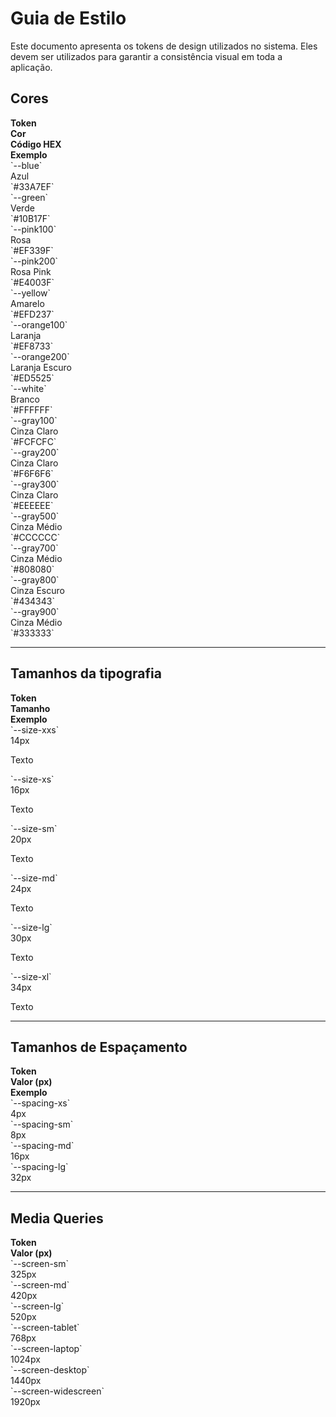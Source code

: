 
<Meta title="Guia de Estilo" />

# Guia de Estilo

Este documento apresenta os tokens de design utilizados no sistema. Eles devem ser utilizados para garantir a consistência visual em toda a aplicação.

## Cores

<div style={{ display: 'grid', gridTemplateColumns: '1fr 1fr 1fr 1fr', gap: '16px' }}>
  <div><strong>Token</strong></div>
  <div><strong>Cor</strong></div>
  <div><strong>Código HEX</strong></div>
  <div><strong>Exemplo</strong></div>

  <div>`--blue`</div>
  <div>Azul</div>
  <div>`#33A7EF`</div>
  <div style={{ border: '1px solid black', backgroundColor: '#33A7EF', width: '100px', height: '40px' }}></div>

  <div>`--green`</div>
  <div>Verde</div>
  <div>`#10B17F`</div>
  <div style={{ border: '1px solid black', backgroundColor: '#10B17F', width: '100px', height: '40px' }}></div>

  <div>`--pink100`</div>
  <div>Rosa</div>
  <div>`#EF339F`</div>
  <div style={{ border: '1px solid black', backgroundColor: '#EF339F', width: '100px', height: '40px' }}></div>

  <div>`--pink200`</div>
  <div>Rosa Pink</div>
  <div>`#E4003F`</div>
  <div style={{ border: '1px solid black', backgroundColor: '#E4003F', width: '100px', height: '40px' }}></div>

  <div>`--yellow`</div>
  <div>Amarelo</div>
  <div>`#EFD237`</div>
  <div style={{ border: '1px solid black', backgroundColor: '#EFD237', width: '100px', height: '40px' }}></div>

  <div>`--orange100`</div>
  <div>Laranja</div>
  <div>`#EF8733`</div>
  <div style={{ border: '1px solid black', backgroundColor: '#EF8733', width: '100px', height: '40px' }}></div>

  <div>`--orange200`</div>
  <div>Laranja Escuro</div>
  <div>`#ED5525`</div>
  <div style={{ border: '1px solid black', backgroundColor: '#ED5525', width: '100px', height: '40px' }}></div>

  <div>`--white`</div>
  <div>Branco</div>
  <div>`#FFFFFF`</div>
  <div style={{ border: '1px solid black', backgroundColor: '#FFFFFF', width: '100px', height: '40px' }}></div>

  <div>`--gray100`</div>
  <div>Cinza Claro</div>
  <div>`#FCFCFC`</div>
  <div style={{ border: '1px solid black', backgroundColor: '#FCFCFC', width: '100px', height: '40px' }}></div>

  <div>`--gray200`</div>
  <div>Cinza Claro</div>
  <div>`#F6F6F6`</div>
  <div style={{ border: '1px solid black', backgroundColor: '#F6F6F6', width: '100px', height: '40px' }}></div>

  <div>`--gray300`</div>
  <div>Cinza Claro</div>
  <div>`#EEEEEE`</div>
  <div style={{ border: '1px solid black', backgroundColor: '#EEEEEE', width: '100px', height: '40px' }}></div>

  <div>`--gray500`</div>
  <div>Cinza Médio</div>
  <div>`#CCCCCC`</div>
  <div style={{ border: '1px solid black', backgroundColor: '#CCCCCC', width: '100px', height: '40px' }}></div>

  <div>`--gray700`</div>
  <div>Cinza Médio</div>
  <div>`#808080`</div>
  <div style={{ border: '1px solid black', backgroundColor: '#808080', width: '100px', height: '40px' }}></div>

  <div>`--gray800`</div>
  <div>Cinza Escuro</div>
  <div>`#434343`</div>
  <div style={{ border: '1px solid black', backgroundColor: '#434343', width: '100px', height: '40px' }}></div>

  <div>`--gray900`</div>
  <div>Cinza Médio</div>
  <div>`#333333`</div>
  <div style={{ border: '1px solid black', backgroundColor: '#333333', width: '100px', height: '40px' }}></div>
</div>

---

## Tamanhos da tipografia

<div style={{ display: 'grid', gridTemplateColumns: '1fr 1fr 1fr', gap: '16px' }}>
  <div><strong>Token</strong></div>
  <div><strong>Tamanho</strong></div>
  <div><strong>Exemplo</strong></div>

  <div>`--size-xxs`</div>
  <div>14px</div>
  <p style={{ fontSize: '14px' }}>Texto</p>

  <div>`--size-xs`</div>
  <div>16px</div>
  <p style={{ fontSize: '16px' }}>Texto</p>

  <div>`--size-sm`</div>
  <div>20px</div>
  <p style={{ fontSize: '20px' }}>Texto</p>

  <div>`--size-md`</div>
  <div>24px</div>
  <p style={{ fontSize: '24px' }}>Texto</p>

  <div>`--size-lg`</div>
  <div>30px</div>
  <p style={{ fontSize: '30px' }}>Texto</p>

  <div>`--size-xl`</div>
  <div>34px</div>
  <p style={{ fontSize: '34px' }}>Texto</p>
</div>

---

## Tamanhos de Espaçamento

<div style={{ display: 'grid', gridTemplateColumns: '1fr 1fr 1fr', gap: '16px' }}>
  <div><strong>Token</strong></div>
  <div><strong>Valor (px)</strong></div>
  <div><strong>Exemplo</strong></div>

  <div>`--spacing-xs`</div>
  <div>4px</div>
  <div style={{ height: '4px', backgroundColor: '#ccc' }}></div>

  <div>`--spacing-sm`</div>
  <div>8px</div>
  <div style={{ height: '8px', backgroundColor: '#ccc' }}></div>

  <div>`--spacing-md`</div>
  <div>16px</div>
  <div style={{ height: '16px', backgroundColor: '#ccc' }}></div>

  <div>`--spacing-lg`</div>
  <div>32px</div>
  <div style={{ height: '32px', backgroundColor: '#ccc' }}></div>
</div>

---

## Media Queries

<div style={{ display: 'grid', gridTemplateColumns: '1fr 1fr', gap: '16px' }}>
  <div><strong>Token</strong></div>
  <div><strong>Valor (px)</strong></div>

  <div>`--screen-sm`</div>
  <div>325px</div>

  <div>`--screen-md`</div>
  <div>420px</div>

  <div>`--screen-lg`</div>
  <div>520px</div>

  <div>`--screen-tablet`</div>
  <div>768px</div>

  <div>`--screen-laptop`</div>
  <div>1024px</div>

  <div>`--screen-desktop`</div>
  <div>1440px</div>

  <div>`--screen-widescreen`</div>
  <div>1920px</div>
</div>

<style>
  {`
  .sb-icons svg {
    font-size: 26px;
    margin-bottom: -5px;
  }

  .sb-section {
    width: 100%;
    display: flex;
    flex-direction: row;
    gap: 20px;
  }

  img {
    object-fit: cover;
  }

  .sb-section-title {
    margin-bottom: 32px;
  }

  .sb-section a:not(h1 a, h2 a, h3 a) {
    font-size: 14px;
  }

  .sb-section-item, .sb-grid-item {
    flex: 1;
    display: flex;
    flex-direction: column;
  }

  .sb-section-item-heading {
    padding-top: 20px !important;
    padding-bottom: 5px !important;
    margin: 0 !important;
  }
  .sb-section-item-paragraph {
    margin: 0;
    padding-bottom: 10px;
  }

  .sb-chevron {
    margin-left: 5px;
  }

  .sb-features-grid {
    display: grid;
    grid-template-columns: repeat(2, 1fr);
    grid-gap: 32px 20px;
  }

  .sb-socials {
    display: grid;
    grid-template-columns: repeat(4, 1fr);
  }

  .sb-socials p {
    margin-bottom: 10px;
  }

  .sb-explore-image {
    max-height: 32px;
    align-self: flex-start;
  }

  .sb-addon {
    width: 100%;
    display: flex;
    align-items: center;
    position: relative;
    background-color: #EEF3F8;
    border-radius: 5px;
    border: 1px solid rgba(0, 0, 0, 0.05);
    background: #EEF3F8;
    height: 180px;
    margin-bottom: 48px;
    overflow: hidden;
  }

  .sb-addon-text {
    padding-left: 48px;
    max-width: 240px;
  }

  .sb-addon-text h4 {
    padding-top: 0px;
  }

  .sb-addon-img {
    position: absolute;
    left: 345px;
    top: 0;
    height: 100%;
    width: 200%;
    overflow: hidden;
  }

  .sb-addon-img img {
    width: 650px;
    transform: rotate(-15deg);
    margin-left: 40px;
    margin-top: -72px;
    box-shadow: 0 0 1px rgba(255, 255, 255, 0);
    backface-visibility: hidden;
  }

  `}
</style>